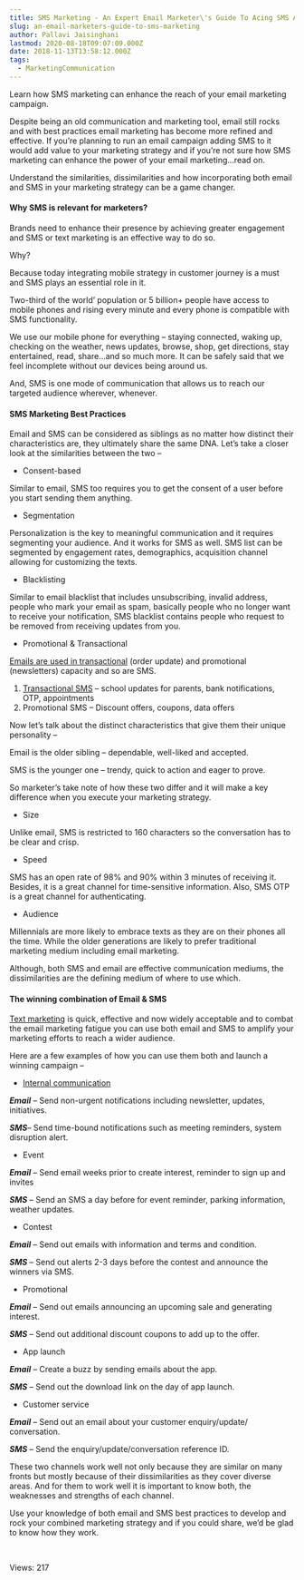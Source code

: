```yaml
---
title: SMS Marketing - An Expert Email Marketer\'s Guide To Acing SMS As-A-Channel
slug: an-email-marketers-guide-to-sms-marketing
author: Pallavi Jaisinghani
lastmod: 2020-08-18T09:07:09.000Z
date: 2018-11-13T13:58:12.000Z
tags:
  - MarketingCommunication
---
```


Learn how SMS marketing can enhance the reach of your email marketing campaign.


Despite being an old communication and marketing tool, email still rocks and with best practices email marketing has become more refined and effective. If you’re planning to run an email campaign adding SMS to it would add value to your marketing strategy and if you’re not sure how SMS marketing can enhance the power of your email marketing…read on.


Understand the similarities, dissimilarities and how incorporating both email and SMS in your marketing strategy can be a game changer.


#### **Why SMS is relevant for marketers?**


Brands need to enhance their presence by achieving greater engagement and SMS or text marketing is an effective way to do so.


Why?


Because today integrating mobile strategy in customer journey is a must and SMS plays an essential role in it.


Two-third of the world’ population or 5 billion+ people have access to mobile phones and rising every minute and every phone is compatible with SMS functionality.


We use our mobile phone for everything – staying connected, waking up, checking on the weather, news updates, browse, shop, get directions, stay entertained, read, share…and so much more. It can be safely said that we feel incomplete without our devices being around us.


And, SMS is one mode of communication that allows us to reach our targeted audience wherever, whenever.


#### **SMS Marketing Best Practices**


Email and SMS can be considered as siblings as no matter how distinct their characteristics are, they ultimately share the same DNA. Let’s take a closer look at the similarities between the two –


* Consent-based


Similar to email, SMS too requires you to get the consent of a user before you start sending them anything.


* Segmentation


Personalization is the key to meaningful communication and it requires segmenting your audience. And it works for SMS as well. SMS list can be segmented by engagement rates, demographics, acquisition channel allowing for customizing the texts.


* Blacklisting


Similar to email blacklist that includes unsubscribing, invalid address, people who mark your email as spam, basically people who no longer want to receive your notification, SMS blacklist contains people who request to be removed from receiving updates from you.


* Promotional & Transactional


[Emails are used in transactional](https://msg91.com/transactional-email/?utm_source=blog&utm_int=organic&utm_campaign=emailmarketing) (order update) and promotional (newsletters) capacity and so are SMS.


1. [Transactional SMS](https://msg91.com/transactional-sms/?utm_source=blog&utm_medium=int&utm_campaign=emailmarketing) – school updates for parents, bank notifications, OTP, appointments
2. Promotional SMS – Discount offers, coupons, data offers


Now let’s talk about the distinct characteristics that give them their unique personality –


Email is the older sibling – dependable, well-liked and accepted.


SMS is the younger one – trendy, quick to action and eager to prove.


So marketer’s take note of how these two differ and it will make a key difference when you execute your marketing strategy.


* Size


Unlike email, SMS is restricted to 160 characters so the conversation has to be clear and crisp.


* Speed


SMS has an open rate of 98% and 90% within 3 minutes of receiving it. Besides, it is a great channel for time-sensitive information. Also, SMS OTP is a great channel for authenticating.


* Audience


Millennials are more likely to embrace texts as they are on their phones all the time. While the older generations are likely to prefer traditional marketing medium including email marketing.


Although, both SMS and email are effective communication mediums, the dissimilarities are the defining medium of where to use which.


#### **The winning combination of Email & SMS**


[Text marketing](https://msg91.com/sms-campaign/?utm_source=blog&utm_medium=int&utm_campaign=emailmarketing) is quick, effective and now widely acceptable and to combat the email marketing fatigue you can use both email and SMS to amplify your marketing efforts to reach a wider audience.


Here are a few examples of how you can use them both and launch a winning campaign –


* [Internal communication](https://msg91.com/internal-communication/?utm_source=blog&utm_medium=int&utm_campaign=emailmarketing)


***Email*** – Send non-urgent notifications including newsletter, updates, initiatives.


***SMS***– Send time-bound notifications such as meeting reminders, system disruption alert.


* Event


***Email*** – Send email weeks prior to create interest, reminder to sign up and invites


***SMS*** – Send an SMS a day before for event reminder, parking information, weather updates.


* Contest


***Email*** – Send out emails with information and terms and condition.


***SMS*** – Send out alerts 2-3 days before the contest and announce the winners via SMS.


* Promotional


***Email*** – Send out emails announcing an upcoming sale and generating interest.


***SMS*** – Send out additional discount coupons to add up to the offer.


* App launch


***Email*** – Create a buzz by sending emails about the app.


***SMS*** – Send out the download link on the day of app launch.


* Customer service


***Email*** – Send out an email about your customer enquiry/update/ conversation.


***SMS*** – Send the enquiry/update/conversation reference ID.


These two channels work well not only because they are similar on many fronts but mostly because of their dissimilarities as they cover diverse areas. And for them to work well it is important to know both, the weaknesses and strengths of each channel. 


Use your knowledge of both email and SMS best practices to develop and rock your combined marketing strategy and if you could share, we’d be glad to know how they work.


 


 Views: 217


